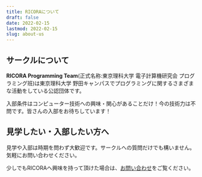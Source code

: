 ```yaml
---
title: RICORAについて
draft: false
date: 2022-02-15
lastmod: 2022-02-15
slug: about-us
---
```


## サークルについて

**RICORA Programming Team**(正式名称:東京理科大学 電子計算機研究会 プログラミング班)は東京理科大学 野田キャンパスでプログラミングに関するさまざまな活動をしている公認団体です。

入部条件はコンピューター技術への興味・関心があることだけ！今の技術力は不問です。皆さんの入部をお待ちしています！

## 見学したい・入部したい方へ

見学や入部は時期を問わず大歓迎です。サークルへの質問だけでも構いません。気軽にお問い合わせください。

少しでもRICORAへ興味を持って頂けた場合は、[お問い合わせ](/contact/)をご覧ください。
